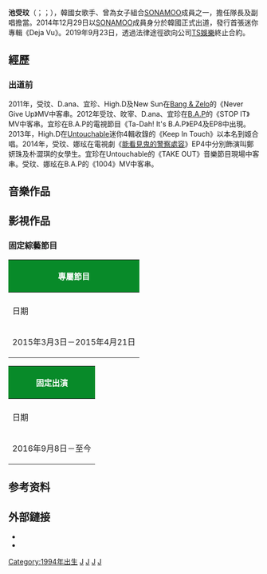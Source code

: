 {{expand|time=2017-02-11T12:29:30+00:00}}
{{藝人
| 姓名 = 池受玟
| 類型 = 女歌手
| 圖片 =170219 소나무 (Sonamoo) 광주 팬사인회 - 수민 (SuMin) (1).png
| 本名 = 池受玟
| 羅馬拼音 = Ji Su Min
| 國籍 = {{KOR}}
| 出生日期 = {{birth date and age|1994|3|3}}
| 出生地點 = {{KOR}}[[京畿道|京畿道]][[龍仁市|龍仁市]]
| 職業 = [[歌手|歌手]]、[[舞者|舞者]]
| 語言 = [[韓語|韓語]]
| 教育程度 = 誠信女子大學 影像媒體演技學系（在學）
| 音樂類型 = [[韓國流行音樂|K-pop]]
| 出道日期 = 2014年12月29日
| 出道作 = 《Deja Vu》
| 代表作   = 
| 活躍年代 = 2014年至今
| 經紀公司 = [[TS娛樂|TS Entertainment]]
| 相關團體 = [[SONAMOO|SONAMOO]]（2014-2019）
| 出身地 = {{KOR}}
}}
'''池受玟'''（{{kor|'''지수민'''|rm='''Ji Su Min'''}}；{{lang-en|'''Ji Su Min'''}}；{{bd|1994年|3月3日||}}），韓國女歌手、曾為女子組合[[SONAMOO|SONAMOO]]成員之一，擔任隊長及副唱擔當。2014年12月29日以[[SONAMOO|SONAMOO]]成員身分於韓國正式出道，發行首張迷你專輯《Deja Vu》。2019年9月23日，透過法律途徑欲向公司[[TS娛樂|TS娛樂]]終止合約。

==經歷==
===出道前===
2011年，受玟、D.ana、宜珍、High.D及New Sun在[[Bang_&_Zelo|Bang & Zelo]]的《Never Give Up》MV中客串。2012年受玟、旼宰、D.ana、宜珍在[[B.A.P|B.A.P]]的《STOP IT》MV中客串。宜珍在B.A.P的電視節目《Ta-Dah! It's B.A.P》EP4及EP8中出現。2013年，High.D在[[Untouchable_(南韓組合)|Untouchable]]迷你4輯收錄的《Keep In Touch》以本名到姬合唱。2014年，受玟、娜玹在電視劇《[[能看見鬼的警察處容|能看見鬼的警察處容]]》EP4中分別飾演叫鄭妍珠及朴澀琪的女學生。宜珍在Untouchable的《TAKE OUT》音樂節目現場中客串。受玟、娜玹在B.A.P的《1004》MV中客串。

== 音樂作品 ==
{{Main|SONAMOO#音樂作品}}

== 影視作品 ==
=== 固定綜藝節目 ===
{| class="wikitable "
!colspan="9" style="background:#088A29; color:white"|專屬節目
|-
|- style="align=center"
! 日期
!電視台
!節目名稱
!參與成員
!備註
|-
|2015年3月3日－2015年4月21日||SBS MTV||《SONAMOO的Pet House》||全員||共8集
|}

{| class="wikitable"
!colspan="9" style="background:#088A29; color:white"|固定出演
|-
|- style="align=center"
! 日期
!電視台
!節目名稱
!參與成員
!備註
|-
|2016年9月8日－至今||Disney Junior||《말랑말랑 도우랑》||受玟||兒童節目主持。[https://www.youtube.com/channel/UC4JKzH1vlOeUa9XBSGcVRBQ/videos 官方影片] {{Wayback|url=https://www.youtube.com/channel/UC4JKzH1vlOeUa9XBSGcVRBQ/videos |date=20190217204042 }}
|}

== 参考资料 ==
{{Reflist}}

== 外部鏈接 ==
* {{Twitter|SONAMOO_SuMin}}
* {{Instagram|sumin_ji_}}
{{Commons category|Sumin}}

{{SONAMOO}}

[[Category:1994年出生|Category:1994年出生]]
[[Category:韓國女歌手|J]]
[[Category:京畿道出身人物|J]]
[[Category:龍仁市出身人物|J]]
[[Category:池姓|J]]